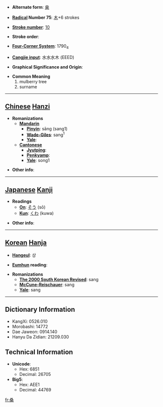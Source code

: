 * '''Alternate form''': [[桒]]

* '''[[Wiktionary:Chinese radical index| Radical]] Number 75''': [[Wiktionary:Chinese radical index 木|木]]+6 strokes

* '''[[Wiktionary:Chinese total strokes index|Stroke number]]''': [[Wiktionary:Chinese total strokes index 10|10]]

* '''Stroke order''': 

* '''[[Wiktionary:Chinese four corner index|Four-Corner System]]''': 1790<sub>4</sub>

* '''[[Wiktionary:Chinese Cangjie index|Cangjie input]]''': 水水水木 (EEED)

* '''Graphical Significance and Origin''': 

* '''Common Meaning'''
*#mulberry tree
*# surname


----

== [[Chinese]] [[Hanzi]] ==

* '''Romanizations'''
** '''[[Mandarin]]'''
*** '''[[Pinyin]]''': sāng (sang1)
*** '''[[Wade-Giles]]''': sang<sup>1</sup>
*** '''[[Yale]]''': 
** '''[[Cantonese]]'''
*** '''[[Jyutping]]''':
*** '''[[Penkyamp]]''': 
*** '''[[Yale]]''': song1

* '''Other info''': 

----

== [[Japanese]] [[Kanji]] ==

* '''Readings'''
** '''[[On]]''': [[そう]] (sō)
** '''[[Kun]]''': [[くわ]] (kuwa)

* '''Other info''':  

----

== [[Korean]] [[Hanja]] ==

* '''[[Hangeul]]''': 상

* '''[[Eumhun]] reading''': 

* '''Romanizations'''
** '''[[The 2000 South Korean Revised Romanization|The 2000 South Korean Revised]]''': sang
** '''[[McCune-Reischauer]]''': sang
** '''[[Yale]]''': sang

----

== Dictionary Information ==

* KangXi: 0526.010
* Morobashi: 14772
* Dae Jaweon: 0914.140
* Hanyu Da Zidian: 21209.030

== Technical Information ==

* '''Unicode''':
** Hex: 6851
** Decimal: 26705
* '''Big5''':
** Hex: AEE1
** Decimal: 44769

[[fr:桑]]